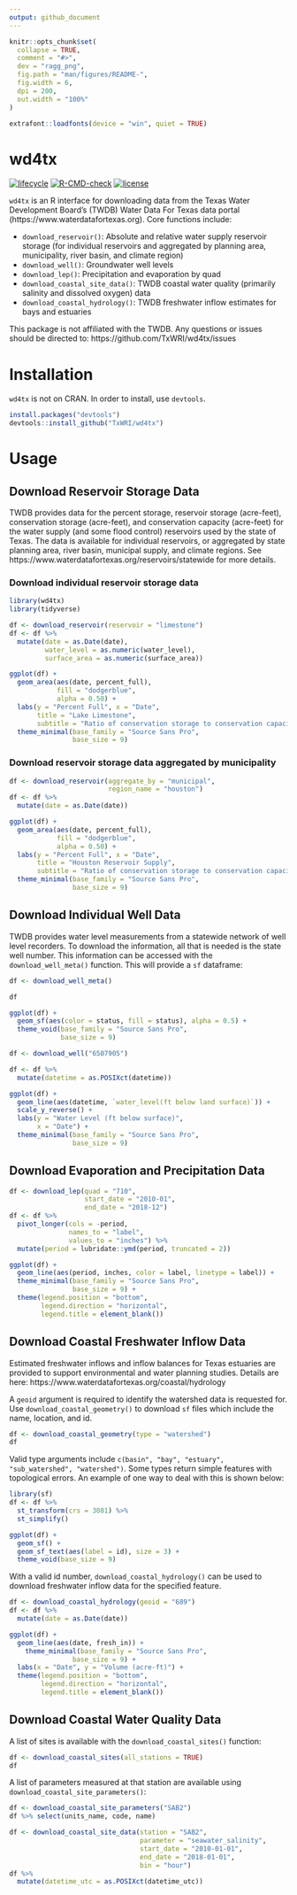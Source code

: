 ```yaml
---
output: github_document
---
```


<!-- README.md is generated from README.Rmd. Please edit that file -->

```r
knitr::opts_chunk$set(
  collapse = TRUE,
  comment = "#>",
  dev = "ragg_png",
  fig.path = "man/figures/README-",
  fig.width = 6,
  dpi = 200,
  out.width = "100%"
)

extrafont::loadfonts(device = "win", quiet = TRUE)
```
# wd4tx

<!-- badges: start -->
[![lifecycle](https://img.shields.io/badge/lifecycle-experimental-orange.svg)](https://www.tidyverse.org/lifecycle/#experimental)
[![R-CMD-check](https://github.com/TxWRI/wd4tx/actions/workflows/check-standard.yaml/badge.svg)](https://github.com/TxWRI/wd4tx/actions/workflows/check-standard.yaml)
[![license](https://img.shields.io/badge/license-MIT + file LICENSE-lightgrey.svg)](https://choosealicense.com/)
<!-- badges: end -->

`wd4tx` is an R interface for downloading data from the Texas Water Development Board's (TWDB) Water Data For Texas data portal (https://www.waterdatafortexas.org). Core functions include:

- `download_reservoir()`: Absolute and relative water supply reservoir storage (for individual reservoirs and aggregated by planning area, municipality, river basin, and climate region)
- `download_well()`: Groundwater well levels
- `download_lep()`: Precipitation and evaporation by quad
-  `download_coastal_site_data()`: TWDB coastal water quality (primarily salinity and dissolved oxygen) data
- `download_coastal_hydrology()`: TWDB freshwater inflow estimates for bays and estuaries

This package is not affiliated with the TWDB. Any questions or issues should be directed to: https://github.com/TxWRI/wd4tx/issues

# Installation

`wd4tx` is not on CRAN. In order to install, use `devtools`.

```r
install.packages("devtools")
devtools::install_github("TxWRI/wd4tx")
```


# Usage

## Download Reservoir Storage Data

TWDB provides data for the percent storage, reservoir storage (acre-feet), conservation storage (acre-feet), and conservation capacity (acre-feet) for the water supply (and some flood control) reservoirs used by the state of Texas. The data is available for individual reservoirs, or aggregated by state planning area, river basin, municipal supply, and climate regions. See https://www.waterdatafortexas.org/reservoirs/statewide for more details.


### Download individual reservoir storage data

```r
library(wd4tx)
library(tidyverse)

df <- download_reservoir(reservoir = "limestone")
df <- df %>%
  mutate(date = as.Date(date),
         water_level = as.numeric(water_level),
         surface_area = as.numeric(surface_area))

ggplot(df) +
  geom_area(aes(date, percent_full), 
            fill = "dodgerblue",
            alpha = 0.50) +
  labs(y = "Percent Full", x = "Date",
       title = "Lake Limestone",
       subtitle = "Ratio of conservation storage to conservation capacity over time") +
  theme_minimal(base_family = "Source Sans Pro",
                base_size = 9)
```

### Download reservoir storage data aggregated by municipality

```r

df <- download_reservoir(aggregate_by = "municipal",
                         region_name = "houston")
df <- df %>%
  mutate(date = as.Date(date))

ggplot(df) +
  geom_area(aes(date, percent_full), 
            fill = "dodgerblue",
            alpha = 0.50) +
  labs(y = "Percent Full", x = "Date",
       title = "Houston Reservoir Supply",
       subtitle = "Ratio of conservation storage to conservation capacity over time") +
  theme_minimal(base_family = "Source Sans Pro",
                base_size = 9)
```

## Download Individual Well Data

TWDB provides water level measurements from a statewide network of well level recorders. To download the information, all that is needed is the state well number. This information can be accessed with the `download_well_meta()` function. This will provide a `sf` dataframe:

```r
df <- download_well_meta()

df

```

```r
ggplot(df) +
  geom_sf(aes(color = status, fill = status), alpha = 0.5) +
  theme_void(base_family = "Source Sans Pro",
             base_size = 9)
```

```r
df <- download_well("6507905")

df <- df %>%
  mutate(datetime = as.POSIXct(datetime))

ggplot(df) +
  geom_line(aes(datetime, `water_level(ft below land surface)`)) +
  scale_y_reverse() +
  labs(y = "Water Level (ft below surface)",
       x = "Date") +
  theme_minimal(base_family = "Source Sans Pro",
                base_size = 9)
```


## Download Evaporation and Precipitation Data

```r
df <- download_lep(quad = "710", 
                   start_date = "2010-01",
                   end_date = "2018-12")
df <- df %>%
  pivot_longer(cols = -period,
               names_to = "label",
               values_to = "inches") %>%
  mutate(period = lubridate::ymd(period, truncated = 2))

ggplot(df) +
  geom_line(aes(period, inches, color = label, linetype = label)) +
  theme_minimal(base_family = "Source Sans Pro",
                base_size = 9) +
  theme(legend.position = "bottom",
        legend.direction = "horizontal",
        legend.title = element_blank())
```

## Download Coastal Freshwater Inflow Data

Estimated freshwater inflows and inflow balances for Texas estuaries are provided to support environmental and water planning studies. Details are here: https://www.waterdatafortexas.org/coastal/hydrology

A `geoid` argument is required to identify the watershed data is requested for. Use `download_coastal_geometry()` to download `sf` files which include the name, location, and id.
```r
df <- download_coastal_geometry(type = "watershed")
df
```

Valid type arguments include `c(basin", "bay", "estuary", "sub_watershed", "watershed")`. Some types return simple features with topological errors. An example of one way to deal with this is shown below:

```r
library(sf)
df <- df %>%
  st_transform(crs = 3081) %>%
  st_simplify()

ggplot(df) +
  geom_sf() +
  geom_sf_text(aes(label = id), size = 3) +
  theme_void(base_size = 9)
```

With a valid id number, `download_coastal_hydrology()` can be used to download freshwater inflow data for the specified feature.
```r
df <- download_coastal_hydrology(geoid = "689")
df <- df %>%
  mutate(date = as.Date(date))

ggplot(df) +
  geom_line(aes(date, fresh_in)) +
    theme_minimal(base_family = "Source Sans Pro",
                base_size = 9) +
  labs(x = "Date", y = "Volume (acre-ft)") +
  theme(legend.position = "bottom",
        legend.direction = "horizontal",
        legend.title = element_blank())
```

## Download Coastal Water Quality Data

A list of sites is available with the `download_coastal_sites()` function:
```r
df <- download_coastal_sites(all_stations = TRUE)
df
```

A list of parameters measured at that station are available using `download_coastal_site_parameters()`:

```r
df <- download_coastal_site_parameters("SAB2")
df %>% select(units_name, code, name)
```

```r
df <- download_coastal_site_data(station = "SAB2",
                                 parameter = "seawater_salinity",
                                 start_date = "2010-01-01",
                                 end_date = "2018-01-01",
                                 bin = "hour")
df %>%
  mutate(datetime_utc = as.POSIXct(datetime_utc))
```

